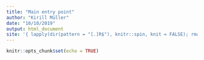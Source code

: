 ```yaml
---
title: "Main entry point"
author: "Kirill Müller"
date: "10/10/2019"
output: html_document
site: '{ lapply(dir(pattern = "[.]R$"), knitr::spin, knit = FALSE); rmarkdown::default_site_generator }'
---
```


```r
knitr::opts_chunk$set(echo = TRUE)
```
